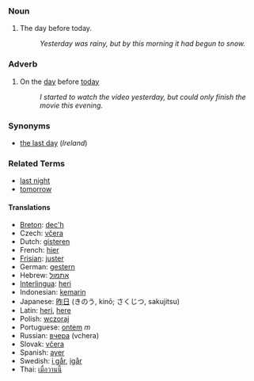 ===Noun===
#The day before today. 
#:''Yesterday was rainy, but by this morning it had begun to snow.'' 

===Adverb===

#On the [[day]] before [[today]]
#:''I started to watch the video yesterday, but could only finish the movie this evening.''

===Synonyms===
*[[the last day]] (''Ireland'')

===Related Terms===
*[[last night]]
*[[tomorrow]]

====Translations====
*[[Breton]]: [[dec'h]]
*Czech: [[včera]]
*Dutch: [[gisteren]]
*French: [[hier]]
*[[Frisian]]: [[juster]]
*German: [[gestern]]
*Hebrew: [[אתמול]]
*[[Interlingua]]: [[heri]]
*Indonesian: [[kemarin]]
*Japanese: [[昨日]] (きのう, kinō; さくじつ, sakujitsu)
*Latin: [[heri]], [[here]]
*Polish: [[wczoraj]]
*Portuguese: [[ontem]] ''m''
*Russian: [[вчeрa]] (vchera)
*Slovak: [[včera]]
*Spanish: [[ayer]]
*Swedish: [[i går]], [[igår]]
*Thai: [[เมื่อวานนี้]]